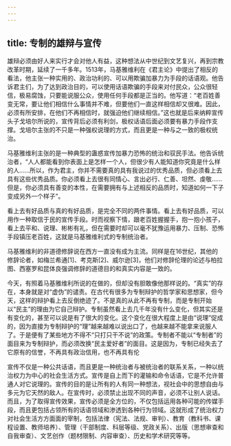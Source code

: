 ```yaml
---
---
---
```

title: 专制的雄辩与宣传
---





雄辩必须由好人来实行才会对他人有益，这种想法从中世纪到文艺复兴，再到宗教改革时期，延续了一千多年。1513年，马基雅维利在《君主论》中提出了相反的看法，他主张一种实用的、政治功利的、可以用欺骗加暴力为手段的话语观。他告诉君主们，为了达到政治目的，可以使用话语欺骗的手段来对付民众，公众很轻信，极易腐蚀，只要能说服公众，使用任何手段都是正当的。他写道：“老百姓善变无常，要让他们相信什么事情并不难，但要他们一直这样相信却又很难。因此，必须有所安排，在他们不再相信时，就强迫他们继续相信。”这也就是后来纳粹宣传头子戈培尔所说的，宣传背后必须有利剑，极权话语后面必须要有暴力手段作支撑。戈培尔主张的不只是一种强权说理的方式，而且更是一种与之一致的极权统治。

马基雅维利主张的是一种典型的蛊惑宣传加暴力恐怖的统治和驭民手法。他告诉统治者，“人人都能看到你表面上是怎样一个人，但很少有人能知道你究竟是什么样的人……所以，作为君主，你并不需要真的具有我说过的优秀品质，但必须看上去具有这些优秀品质。你必须看上去很有同情心、言出必行、仁善、坦然、虔敬……但是，你必须具有善变的本性，在需要拥有与上述相反的品质时，知道如何一下子变成另外一个样子”。

看上去有好品质与真的有好品质，是完全不同的两件事情。看上去有好品质，可以用作一种取信于民的宣传手段。时而视察下情，跟老百姓握握手，抱一抱小孩子，看上去平和、说理、彬彬有礼，但在需要时却可以毫不犹豫运用暴力、压制、恐怖手段镇压老百姓，这就是马基雅维利式的专制统治者。

马基雅维利的非道德修辞说在西方一直没有成为主流。同样是在16世纪，其他的修辞论者，如梅兰希通[1]、考克斯[2]、威尔逊[3]，他们对修辞伦理的论述与柏拉图、西塞罗和昆体良强调修辞的道德目的和真实内容是一致的。

今天，有照着马基雅维利所说的在做的，但却没有胆敢像他那样说的。“真实”的存在，本身就是对“虚伪”的谴责。在古代有很多为专制辩护的哲学家和思想家，但今天，这样的辩护看上去反倒绝迹了。不是真的从此不再有专制，而是专制开始以“民主”的理由为它自己辩护。专制虽然看上去几千年没有什么变化，但其实还是有变化的，甚至可以说是有了很大的变化。这个变化在很大程度上是由“说理”促成的，因为直接为专制辩护的“理”越来越难以说出口了，也越来越不能拿来说服人了。于是便有了某些地方不得不“只打只干不说”的政策。专制者不能以“专制者”的面目来为专制辩护，而必须改换“民主爱好者”的面目。这是因为，专制已经失去了它原有的信誉，不再具有政治信用，也不再具有伦

宣传不仅是一种公共话语，而且更是一种统治者与被统治者的联系关系，一种以统治权力为中心的社会生活方式。宣传是自上而下的灌输和命令话语，它是不允许普通人对它说理的。宣传的目的是让所有的人有同一种想法，视社会中的思想自由与多元为它天然的敌人。在宣传时，必须禁止出现不同的声音，必须不让别人说话。而且，为了取得宣传效果，宣传必须是全方位的，不仅包括运用各种可能的传媒手段，而且更包括占领所有的话语领域和渗透到各种行为领域。这就形成了统治权力对社会生活方方面面的宰制，包括法律（宪法、法规、审判）、教育（教科书、课程设置、教师培养）、管理（干部制度、科层等级、党政关系）、出版（思想审查和自我审查）、文艺创作（题材限制、内容审查）、历史和学术研究等等。